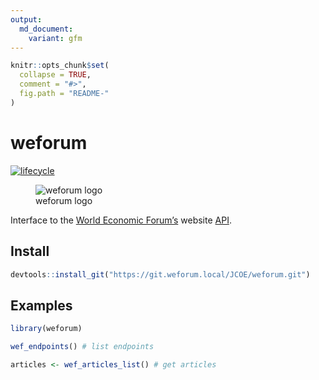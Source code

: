 ```yaml
---
output:
  md_document:
    variant: gfm
---
```


<!-- README.md is generated from README.Rmd. Please edit that file -->

```r
knitr::opts_chunk$set(
  collapse = TRUE,
  comment = "#>",
  fig.path = "README-"
)
```

# weforum

[![lifecycle](https://img.shields.io/badge/lifecycle-maturing-blue.svg)](https://www.tidyverse.org/lifecycle/#maturing)

![weforum logo](https://www.weforum.org/assets/logo-d8b23e233f85a1af9093a1946e18cff462b0ca82fcd720e2a9633270e53a0bcd.svg)

Interface to the [World Economic Forum's](https://www.weforum.org/) website [API](https://api.weforum.org/).

## Install

```r
devtools::install_git("https://git.weforum.local/JCOE/weforum.git")
```

## Examples

```r
library(weforum)

wef_endpoints() # list endpoints

articles <- wef_articles_list() # get articles
```
